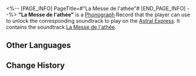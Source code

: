 <%-- [PAGE_INFO]
PageTitle=#"La Messe de l'athée"#
[END_PAGE_INFO] --%>
{{Item Infobox
|id          = 210354
|image       = Item La Messe de l'athée.png
|type        = Disk
|invCategory = Valuables
|rarity      = 3
|effect      = 
|description = A record that can be played on the Express' phonograph. It might be a chance acquisition or a gift from someone else. All sorts of memories surge up when the music plays &mdash; the smiles, encounters, touches, and the excitement of battle. Maybe that is why people still collect records even as society rapidly advances.<br />The current record contains the track "La Messe de l'athée."
}}
{{Description|''The Cosmos will become the historian. We should only serve as its secretaries.''}}
'''"La Messe de l'athée"''' is a [[Phonograph]] Record that the player can use to unlock the corresponding soundtrack to play on the [[Astral Express]]. It contains the soundtrack [[La Messe de l'athée]].

==Other Languages==
{{Other Languages
|en   = "La Messe de l'athée"
|zhs  = 《无神论者的弥撒》
|zht  = 《無神論者的彌撒》
|ja   = 『無神論者のミサ』
|ko   = ≪무신론자의 미사≫
|es   = La misa del ateo
|fr   = «&nbsp;La Messe de l'athée&nbsp;»
|ru   = La Messe de l'athée
|th   = "La Messe de l'athée"
|vi   = "Thánh Lễ Luận Giả Vô Thần"
|de   = „La Messe de l’athée“
|id   = "La Messe de l'athée"
|pt   = "La Messe de l'athée"
}}

==Change History==
{{Change History|2.3}}